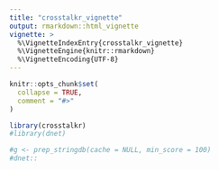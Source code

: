 ```yaml
---
title: "crosstalkr_vignette"
output: rmarkdown::html_vignette
vignette: >
  %\VignetteIndexEntry{crosstalkr_vignette}
  %\VignetteEngine{knitr::rmarkdown}
  %\VignetteEncoding{UTF-8}
---
```


```r
knitr::opts_chunk$set(
  collapse = TRUE,
  comment = "#>"
)
```

```r
library(crosstalkr)
#library(dnet)
```

```r
#g <- prep_stringdb(cache = NULL, min_score = 100)
#dnet::
```

```r

```


